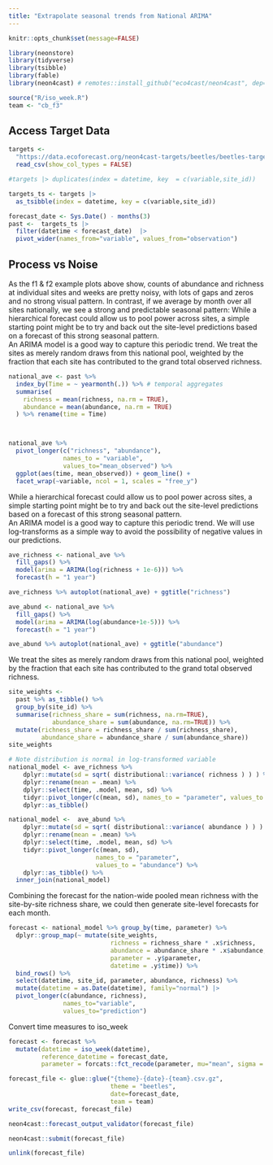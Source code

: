 ```yaml
---
title: "Extrapolate seasonal trends from National ARIMA"
---
```



```r
knitr::opts_chunk$set(message=FALSE)
```

```r
library(neonstore)
library(tidyverse)
library(tsibble)
library(fable)
library(neon4cast) # remotes::install_github("eco4cast/neon4cast", dep=TRUE)

source("R/iso_week.R")
team <- "cb_f3"

```


## Access Target Data

```r
targets <-
  "https://data.ecoforecast.org/neon4cast-targets/beetles/beetles-targets.csv.gz" |> 
  read_csv(show_col_types = FALSE) 

#targets |> duplicates(index = datetime, key  = c(variable,site_id))

targets_ts <- targets |> 
  as_tsibble(index = datetime, key = c(variable,site_id))
```


```r
forecast_date <- Sys.Date() - months(3)
past <-  targets_ts |>
  filter(datetime < forecast_date)  |>
  pivot_wider(names_from="variable", values_from="observation")
```




## Process vs Noise


As the f1 & f2 example plots above show, counts of abundance and richness at individual sites and weeks are pretty noisy, with lots of gaps and zeros and no strong visual pattern.  In contrast, if we average by month over all sites nationally, we see a strong and predictable seasonal pattern:
While a hierarchical forecast could allow us to pool power across sites, a simple starting point might be to try and back out the site-level predictions based on a forecast of this strong seasonal pattern.  
An ARIMA model is a good way to capture this periodic trend.
We treat the sites as merely random draws from this national pool,
weighted by the fraction that each site has contributed to the grand total observed richness.

```r
national_ave <- past %>%
  index_by(Time = ~ yearmonth(.)) %>% # temporal aggregates
  summarise(
    richness = mean(richness, na.rm = TRUE),
    abundance = mean(abundance, na.rm = TRUE)
  ) %>% rename(time = Time)



national_ave %>% 
  pivot_longer(c("richness", "abundance"), 
               names_to = "variable", 
               values_to="mean_observed") %>% 
  ggplot(aes(time, mean_observed)) + geom_line() +
  facet_wrap(~variable, ncol = 1, scales = "free_y")
```

While a hierarchical forecast could allow us to pool power across sites, a simple starting point might be to try and back out the site-level predictions based on a forecast of this strong seasonal pattern.  
An ARIMA model is a good way to capture this periodic trend.
We will use log-transforms as a simple way to avoid the possibility of negative values in our predictions.


```r
ave_richness <- national_ave %>%
  fill_gaps() %>%
  model(arima = ARIMA(log(richness + 1e-6))) %>%
  forecast(h = "1 year")

ave_richness %>% autoplot(national_ave) + ggtitle("richness")
```


```r
ave_abund <- national_ave %>%
  fill_gaps() %>%
  model(arima = ARIMA(log(abundance+1e-5))) %>%
  forecast(h = "1 year")

ave_abund %>% autoplot(national_ave) + ggtitle("abundance")
```

We treat the sites as merely random draws from this national pool,
weighted by the fraction that each site has contributed to the grand total observed richness.

```r
site_weights <- 
  past %>% as_tibble() %>% 
  group_by(site_id) %>% 
  summarise(richness_share = sum(richness, na.rm=TRUE),
            abundance_share = sum(abundance, na.rm=TRUE)) %>% 
  mutate(richness_share = richness_share / sum(richness_share),
         abundance_share = abundance_share / sum(abundance_share))
site_weights

```

```r
# Note distribution is normal in log-transformed variable
national_model <- ave_richness %>% 
    dplyr::mutate(sd = sqrt( distributional::variance( richness ) ) ) %>%
    dplyr::rename(mean = .mean) %>%
    dplyr::select(time, .model, mean, sd) %>%
    tidyr::pivot_longer(c(mean, sd), names_to = "parameter", values_to = "richness") %>%
    dplyr::as_tibble()

national_model <-  ave_abund %>% 
    dplyr::mutate(sd = sqrt( distributional::variance( abundance ) ) ) %>%
    dplyr::rename(mean = .mean) %>%
    dplyr::select(time, .model, mean, sd) %>%
    tidyr::pivot_longer(c(mean, sd),
                        names_to = "parameter",
                        values_to = "abundance") %>%
    dplyr::as_tibble() %>% 
  inner_join(national_model)
```



Combining the forecast for the nation-wide pooled mean richness with the site-by-site richness share, we could then generate site-level forecasts for each month.


```r
forecast <- national_model %>% group_by(time, parameter) %>% 
  dplyr::group_map(~ mutate(site_weights, 
                            richness = richness_share * .x$richness, 
                            abundance = abundance_share * .x$abundance,
                            parameter = .y$parameter, 
                            datetime = .y$time)) %>%
  bind_rows() %>%
  select(datetime, site_id, parameter, abundance, richness) %>% 
  mutate(datetime = as.Date(datetime), family="normal") |>
  pivot_longer(c(abundance, richness),
               names_to="variable",
               values_to="prediction") 
```

Convert time measures to iso_week

```r
forecast <- forecast %>%
  mutate(datetime = iso_week(datetime),
         reference_datetime = forecast_date,
         parameter = forcats::fct_recode(parameter, mu="mean", sigma = "sd"))
```



```r
forecast_file <- glue::glue("{theme}-{date}-{team}.csv.gz",
                            theme = "beetles", 
                            date=forecast_date,
                            team = team)
write_csv(forecast, forecast_file)
```


```r
neon4cast::forecast_output_validator(forecast_file)
```




```r
neon4cast::submit(forecast_file)
```
```r
unlink(forecast_file)
```

